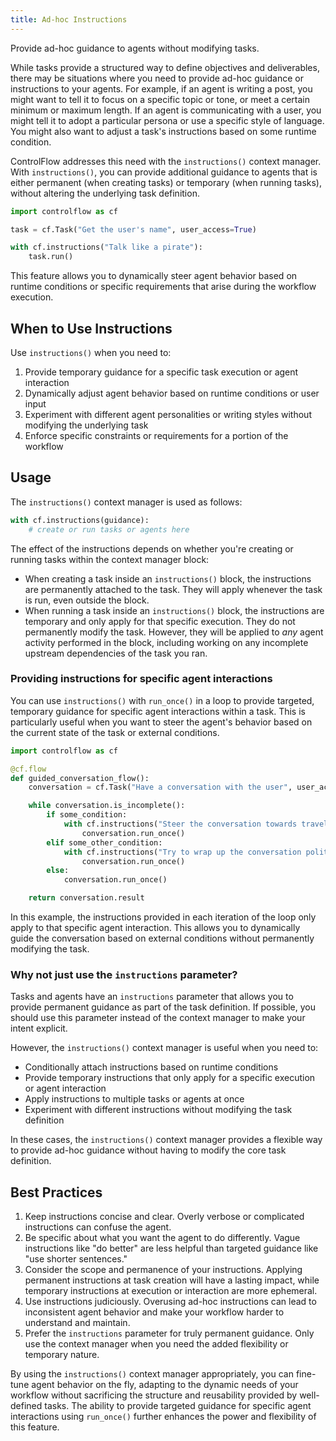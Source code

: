 ```yaml
---
title: Ad-hoc Instructions
---
```


<Tip>
Provide ad-hoc guidance to agents without modifying tasks.
</Tip>

While tasks provide a structured way to define objectives and deliverables, there may be situations where you need to provide ad-hoc guidance or instructions to your agents. For example, if an agent is writing a post, you might want to tell it to focus on a specific topic or tone, or meet a certain minimum or maximum length. If an agent is communicating with a user, you might tell it to adopt a particular persona or use a specific style of language. You might also want to adjust a task's instructions based on some runtime condition.

ControlFlow addresses this need with the `instructions()` context manager. With `instructions()`, you can provide additional guidance to agents that is either permanent (when creating tasks) or temporary (when running tasks), without altering the underlying task definition.

```python
import controlflow as cf

task = cf.Task("Get the user's name", user_access=True)

with cf.instructions("Talk like a pirate"):
    task.run()
```

This feature allows you to dynamically steer agent behavior based on runtime conditions or specific requirements that arise during the workflow execution.

## When to Use Instructions

Use `instructions()` when you need to:

1. Provide temporary guidance for a specific task execution or agent interaction
2. Dynamically adjust agent behavior based on runtime conditions or user input
3. Experiment with different agent personalities or writing styles without modifying the underlying task
4. Enforce specific constraints or requirements for a portion of the workflow

## Usage

The `instructions()` context manager is used as follows:

```python
with cf.instructions(guidance):
    # create or run tasks or agents here
```

The effect of the instructions depends on whether you're creating or running tasks within the context manager block:

- When creating a task inside an `instructions()` block, the instructions are permanently attached to the task. They will apply whenever the task is run, even outside the block.
- When running a task inside an `instructions()` block, the instructions are temporary and only apply for that specific execution. They do not permanently modify the task. However, they will be applied to *any* agent activity performed in the block, including working on any incomplete upstream dependencies of the task you ran.


### Providing instructions for specific agent interactions

You can use `instructions()` with `run_once()` in a loop to provide targeted, temporary guidance for specific agent interactions within a task. This is particularly useful when you want to steer the agent's behavior based on the current state of the task or external conditions.

```python
import controlflow as cf

@cf.flow
def guided_conversation_flow():
    conversation = cf.Task("Have a conversation with the user", user_access=True)

    while conversation.is_incomplete():
        if some_condition:
            with cf.instructions("Steer the conversation towards travel"):
                conversation.run_once()
        elif some_other_condition:
            with cf.instructions("Try to wrap up the conversation politely"):
                conversation.run_once()
        else:
            conversation.run_once()

    return conversation.result
```

In this example, the instructions provided in each iteration of the loop only apply to that specific agent interaction. This allows you to dynamically guide the conversation based on external conditions without permanently modifying the task.

### Why not just use the `instructions` parameter?

Tasks and agents have an `instructions` parameter that allows you to provide permanent guidance as part of the task definition. If possible, you should use this parameter instead of the context manager to make your intent explicit. 

However, the `instructions()` context manager is useful when you need to:

- Conditionally attach instructions based on runtime conditions
- Provide temporary instructions that only apply for a specific execution or agent interaction
- Apply instructions to multiple tasks or agents at once
- Experiment with different instructions without modifying the task definition

In these cases, the `instructions()` context manager provides a flexible way to provide ad-hoc guidance without having to modify the core task definition.


## Best Practices

1. Keep instructions concise and clear. Overly verbose or complicated instructions can confuse the agent.
2. Be specific about what you want the agent to do differently. Vague instructions like "do better" are less helpful than targeted guidance like "use shorter sentences."
3. Consider the scope and permanence of your instructions. Applying permanent instructions at task creation will have a lasting impact, while temporary instructions at execution or interaction are more ephemeral.
4. Use instructions judiciously. Overusing ad-hoc instructions can lead to inconsistent agent behavior and make your workflow harder to understand and maintain.
5. Prefer the `instructions` parameter for truly permanent guidance. Only use the context manager when you need the added flexibility or temporary nature.

By using the `instructions()` context manager appropriately, you can fine-tune agent behavior on the fly, adapting to the dynamic needs of your workflow without sacrificing the structure and reusability provided by well-defined tasks. The ability to provide targeted guidance for specific agent interactions using `run_once()` further enhances the power and flexibility of this feature.